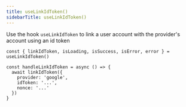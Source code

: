 ```yaml
---
title: useLinkIdToken()
sidebarTitle: useLinkIdToken()
---
```


Use the hook `useLinkIdToken` to link a user account with the provider's account using an id token

```tsx
const { linkIdToken, isLoading, isSuccess, isError, error } = useLinkIdToken()

const handleLinkIdToken = async () => {
  await linkIdToken({
    provider: 'google',
    idToken: '...',
    nonce: '...'
  })
}
```
